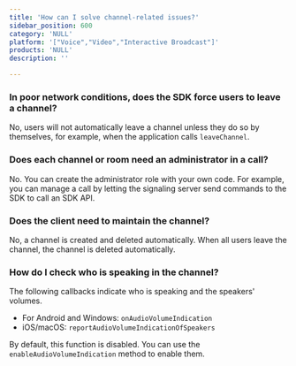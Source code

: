 ```yaml
---
title: 'How can I solve channel-related issues?'
sidebar_position: 600 
category: 'NULL' 
platform: '["Voice","Video","Interactive Broadcast"]'
products: 'NULL'   
description: '' 

---
```



### In poor network conditions, does the SDK force users to leave a channel?

No, users will not automatically leave a channel unless they do so by themselves, for example, when the application calls `leaveChannel`.

### Does each channel or room need an administrator in a call?

No. You can create the administrator role with your own code. For example, you can manage a call by letting the signaling server send commands to the SDK to call an SDK API. 

### Does the client need to maintain the channel?

No, a channel is created and deleted automatically. When all users leave the channel, the channel is deleted automatically.

### How do I check who is speaking in the channel?

The following callbacks indicate who is speaking and the speakers' volumes.

* For Android and Windows: `onAudioVolumeIndication`
* iOS/macOS: `reportAudioVolumeIndicationOfSpeakers`

By default, this function is disabled. You can use the `enableAudioVolumeIndication` method to enable them.